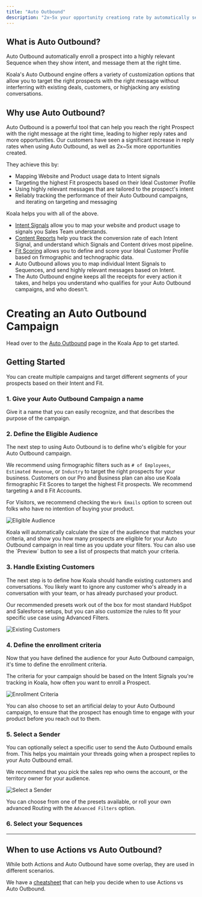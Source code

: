 ```yaml
---
title: "Auto Outbound"
description: "2x~5x your opportunity creationg rate by automatically sending an email to a prospect when a new intent signal is detected."
---
```


## What is Auto Outbound?

Auto Outbound automatically enroll a prospect into a highly relevant Sequence when they show intent, and message them at the right time.

Koala's Auto Outbound engine offers a variety of customization options that allow you to target the right
prospects with the right message without interferring with existing deals, customers, or highjacking any existing conversations.

## Why use Auto Outbound?

Auto Outbound is a powerful tool that can help you reach the right Prospect with the right message at the right time, leading to higher reply rates and more opportunities.
Our customers have seen a significant increase in reply rates when using Auto Outbound, as well as 2x~5x more opportunities created.

They achieve this by:
- Mapping Website and Product usage data to Intent signals
- Targeting the highest Fit prospects based on their Ideal Customer Profile
- Using highly relevant messages that are tailored to the prospect's intent
- Reliably tracking the performance of their Auto Outbound campaigns, and iterating on targeting and messaging

Koala helps you with all of the above.

- [Intent Signals](/docs/intent/intro) allow you to map your website and product usage to signals you Sales Team understands.
- [Content Reports](/docs/intent/content-reports) help you track the conversion rate of each Intent Signal, and understand which Signals and Content drives most pipeline.
- [Fit Scoring](/docs/fit/intro) allows you to define and score your Ideal Customer Profile based on firmographic and technographic data.
- Auto Outbound allows you to map individual Intent Signals to Sequences, and send highly relevant messages based on Intent.
- The Auto Outbound engine keeps all the receipts for every action it takes, and helps you understand who qualifies for your Auto Outbound campaigns, and who doesn't.

# Creating an Auto Outbound Campaign
Head over to the [Auto Outbound](https://app.getkoala.com/goto/auto-outbound) page in the Koala App to get started.

## Getting Started
You can create multiple campaigns and target different segments of your prospects based on their Intent and Fit.

### 1. Give your Auto Outbound Campaign a name
Give it a name that you can easily recognize, and that describes the purpose of the campaign.

### 2. Define the Eligible Audience
The next step to using Auto Outbound is to define who's eligible for your Auto Outbound campaign.

We recommend using firmographic filters such as `# of Employees`, `Estimated Revenue`, or `Industry` to target the right prospects for your business.
Customers on our Pro and Business plan can also use Koala firmographic Fit Scores to target the highest Fit prospects. We recommend targeting `A` and `B`
Fit Accounts.

For Visitors, we recommend checking the `Work Emails` option to screen out folks who have no intention of buying your product.

![Eligible Audience](/images/automations/auto-outbound/eligibility.png)

<Note>
Koala will automatically calculate the size of the audience that matches your criteria, and show you how many prospects are eligible for your Auto Outbound campaign in real time as you update your filters.
You can also use the `Preview` button to see a list of prospects that match your criteria.
</Note>

### 3. Handle Existing Customers
The next step is to define how Koala should handle existing customers and conversations.
You likely want to ignore any customer who's already in a conversation with your team, or has already purchased your product.

Our recommended presets work out of the box for most standard HubSpot and Salesforce setups,
but you can also customize the rules to fit your specific use case using Advanced Filters.

![Existing Customers](/images/automations/auto-outbound/crm.png)

### 4. Define the enrollment criteria
Now that you have defined the audience for your Auto Outbound campaign, it's time to define the enrollment criteria.

The criteria for your campaign should be based on the Intent Signals you're tracking in Koala, how often you want to enroll a Prospect.

![Enrollment Criteria](/images/automations/auto-outbound/enrollment.png)

<Note>
You can also choose to set an artificial delay to your Auto Outbound campaign,
to ensure that the prospect has enough time to engage with your product before you reach out to them.
</Note>

### 5. Select a Sender
You can optionally select a specific user to send the Auto Outbound emails from.
This helps you maintain your threads going when a prospect replies to your Auto Outbound email.

We recommend that you pick the sales rep who owns the account, or the territory owner for your audience.

![Select a Sender](/images/automations/auto-outbound/sender.png)

You can choose from one of the presets available, or roll your own advanced Routing with the `Advanced Filters` option.

### 6. Select your Sequences

---

## When to use Actions vs Auto Outbound?
While both Actions and Auto Outbound have some overlap, they are used in different scenarios.

We have a [cheatsheet](/docs/automations/intro#when-to-use-actions-vs-auto-outbound) that can help you decide when to use Actions vs Auto Outbound.
